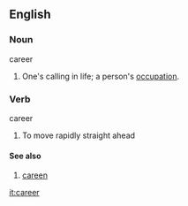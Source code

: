 ==English==

===Noun===
;career
#One's calling in life; a person's [[occupation]].

===Verb===
;career
#To move rapidly straight ahead

====See also====
#[[careen]]

[[it:career]]
